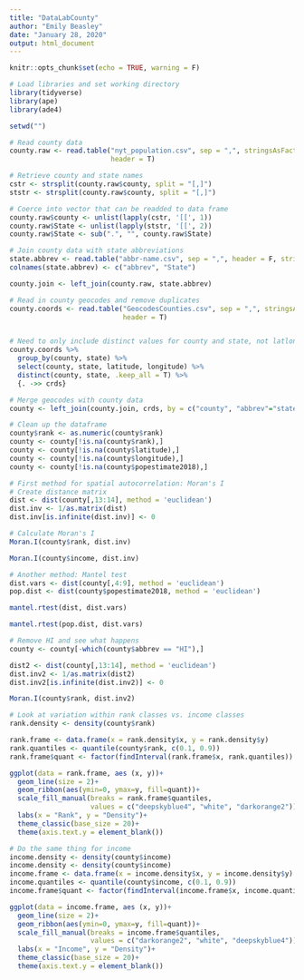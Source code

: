 ---
title: "DataLabCounty"
author: "Emily Beasley"
date: "January 28, 2020"
output: html_document
---

```{r setup, include=FALSE, warning = F}
knitr::opts_chunk$set(echo = TRUE, warning = F)

# Load libraries and set working directory
library(tidyverse)
library(ape)
library(ade4)

setwd("")
```

```{r}
# Read county data
county.raw <- read.table("nyt_population.csv", sep = ",", stringsAsFactors = F, 
                         header = T)

# Retrieve county and state names
cstr <- strsplit(county.raw$county, split = "[,]")
ststr <- strsplit(county.raw$county, split = "[,]")

# Coerce into vector that can be readded to data frame
county.raw$county <- unlist(lapply(cstr, '[[', 1))
county.raw$State <- unlist(lapply(ststr, '[[', 2))
county.raw$State <- sub(".", "", county.raw$State)

# Join county data with state abbreviations
state.abbrev <- read.table("abbr-name.csv", sep = ",", header = F, stringsAsFactors = F)
colnames(state.abbrev) <- c("abbrev", "State")

county.join <- left_join(county.raw, state.abbrev)

# Read in county geocodes and remove duplicates
county.coords <- read.table("GeocodesCounties.csv", sep = ",", stringsAsFactors = F, 
                            header = T)


# Need to only include distinct values for county and state, not latlong
county.coords %>%
  group_by(county, state) %>%
  select(county, state, latitude, longitude) %>%
  distinct(county, state, .keep_all = T) %>%
  {. ->> crds}

# Merge geocodes with county data
county <- left_join(county.join, crds, by = c("county", "abbrev"="state"))

# Clean up the dataframe
county$rank <- as.numeric(county$rank)
county <- county[!is.na(county$rank),]
county <- county[!is.na(county$latitude),]
county <- county[!is.na(county$longitude),]
county <- county[!is.na(county$popestimate2018),]
```

```{r}
# First method for spatial autocorrelation: Moran's I
# Create distance matrix
dist <- dist(county[,13:14], method = 'euclidean')
dist.inv <- 1/as.matrix(dist)
dist.inv[is.infinite(dist.inv)] <- 0

# Calculate Moran's I
Moran.I(county$rank, dist.inv)

Moran.I(county$income, dist.inv)
```

```{r}
# Another method: Mantel test
dist.vars <- dist(county[,4:9], method = 'euclidean')
pop.dist <- dist(county$popestimate2018, method = 'euclidean')

mantel.rtest(dist, dist.vars)

mantel.rtest(pop.dist, dist.vars)
```
```{r}
# Remove HI and see what happens
county <- county[-which(county$abbrev == "HI"),]

dist2 <- dist(county[,13:14], method = 'euclidean')
dist.inv2 <- 1/as.matrix(dist2)
dist.inv2[is.infinite(dist.inv2)] <- 0

Moran.I(county$rank, dist.inv2)
```

```{r}
# Look at variation within rank classes vs. income classes
rank.density <- density(county$rank)

rank.frame <- data.frame(x = rank.density$x, y = rank.density$y)
rank.quantiles <- quantile(county$rank, c(0.1, 0.9))
rank.frame$quant <- factor(findInterval(rank.frame$x, rank.quantiles))

ggplot(data = rank.frame, aes (x, y))+
  geom_line(size = 2)+
  geom_ribbon(aes(ymin=0, ymax=y, fill=quant))+
  scale_fill_manual(breaks = rank.frame$quantiles, 
                    values = c("deepskyblue4", "white", "darkorange2"))+
  labs(x = "Rank", y = "Density")+
  theme_classic(base_size = 20)+
  theme(axis.text.y = element_blank())

# Do the same thing for income
income.density <- density(county$income)
income.density <- density(county$income)
income.frame <- data.frame(x = income.density$x, y = income.density$y)
income.quantiles <- quantile(county$income, c(0.1, 0.9))
income.frame$quant <- factor(findInterval(income.frame$x, income.quantiles))

ggplot(data = income.frame, aes (x, y))+
  geom_line(size = 2)+
  geom_ribbon(aes(ymin=0, ymax=y, fill=quant))+
  scale_fill_manual(breaks = income.frame$quantiles, 
                    values = c("darkorange2", "white", "deepskyblue4"))+
  labs(x = "Income", y = "Density")+
  theme_classic(base_size = 20)+
  theme(axis.text.y = element_blank())
```


